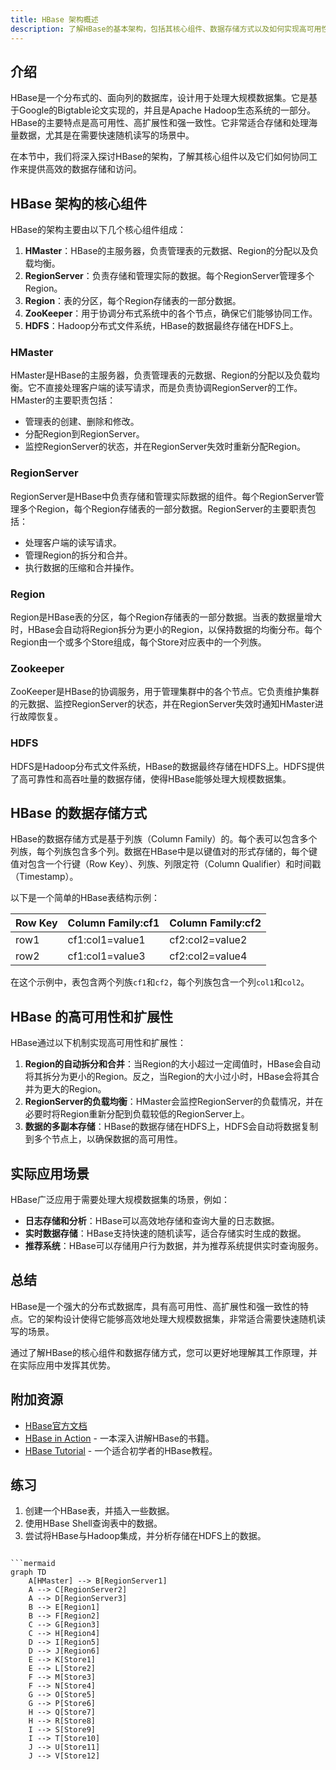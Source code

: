 ```yaml
---
title: HBase 架构概述
description: 了解HBase的基本架构，包括其核心组件、数据存储方式以及如何实现高可用性和扩展性。
---
```


## 介绍

HBase是一个分布式的、面向列的数据库，设计用于处理大规模数据集。它是基于Google的Bigtable论文实现的，并且是Apache Hadoop生态系统的一部分。HBase的主要特点是高可用性、高扩展性和强一致性。它非常适合存储和处理海量数据，尤其是在需要快速随机读写的场景中。

在本节中，我们将深入探讨HBase的架构，了解其核心组件以及它们如何协同工作来提供高效的数据存储和访问。

## HBase 架构的核心组件

HBase的架构主要由以下几个核心组件组成：

1. **HMaster**：HBase的主服务器，负责管理表的元数据、Region的分配以及负载均衡。
2. **RegionServer**：负责存储和管理实际的数据。每个RegionServer管理多个Region。
3. **Region**：表的分区，每个Region存储表的一部分数据。
4. **ZooKeeper**：用于协调分布式系统中的各个节点，确保它们能够协同工作。
5. **HDFS**：Hadoop分布式文件系统，HBase的数据最终存储在HDFS上。

### HMaster

HMaster是HBase的主服务器，负责管理表的元数据、Region的分配以及负载均衡。它不直接处理客户端的读写请求，而是负责协调RegionServer的工作。HMaster的主要职责包括：

- 管理表的创建、删除和修改。
- 分配Region到RegionServer。
- 监控RegionServer的状态，并在RegionServer失效时重新分配Region。

### RegionServer

RegionServer是HBase中负责存储和管理实际数据的组件。每个RegionServer管理多个Region，每个Region存储表的一部分数据。RegionServer的主要职责包括：

- 处理客户端的读写请求。
- 管理Region的拆分和合并。
- 执行数据的压缩和合并操作。

### Region

Region是HBase表的分区，每个Region存储表的一部分数据。当表的数据量增大时，HBase会自动将Region拆分为更小的Region，以保持数据的均衡分布。每个Region由一个或多个Store组成，每个Store对应表中的一个列族。

### Zookeeper

ZooKeeper是HBase的协调服务，用于管理集群中的各个节点。它负责维护集群的元数据、监控RegionServer的状态，并在RegionServer失效时通知HMaster进行故障恢复。

### HDFS

HDFS是Hadoop分布式文件系统，HBase的数据最终存储在HDFS上。HDFS提供了高可靠性和高吞吐量的数据存储，使得HBase能够处理大规模数据集。

## HBase 的数据存储方式

HBase的数据存储方式是基于列族（Column Family）的。每个表可以包含多个列族，每个列族包含多个列。数据在HBase中是以键值对的形式存储的，每个键值对包含一个行键（Row Key）、列族、列限定符（Column Qualifier）和时间戳（Timestamp）。

以下是一个简单的HBase表结构示例：

| Row Key | Column Family:cf1 | Column Family:cf2 |
|---------|-------------------|-------------------|
| row1    | cf1:col1=value1   | cf2:col2=value2   |
| row2    | cf1:col1=value3   | cf2:col2=value4   |

在这个示例中，表包含两个列族`cf1`和`cf2`，每个列族包含一个列`col1`和`col2`。

## HBase 的高可用性和扩展性

HBase通过以下机制实现高可用性和扩展性：

1. **Region的自动拆分和合并**：当Region的大小超过一定阈值时，HBase会自动将其拆分为更小的Region。反之，当Region的大小过小时，HBase会将其合并为更大的Region。
2. **RegionServer的负载均衡**：HMaster会监控RegionServer的负载情况，并在必要时将Region重新分配到负载较低的RegionServer上。
3. **数据的多副本存储**：HBase的数据存储在HDFS上，HDFS会自动将数据复制到多个节点上，以确保数据的高可用性。

## 实际应用场景

HBase广泛应用于需要处理大规模数据集的场景，例如：

- **日志存储和分析**：HBase可以高效地存储和查询大量的日志数据。
- **实时数据存储**：HBase支持快速的随机读写，适合存储实时生成的数据。
- **推荐系统**：HBase可以存储用户行为数据，并为推荐系统提供实时查询服务。

## 总结

HBase是一个强大的分布式数据库，具有高可用性、高扩展性和强一致性的特点。它的架构设计使得它能够高效地处理大规模数据集，非常适合需要快速随机读写的场景。

通过了解HBase的核心组件和数据存储方式，您可以更好地理解其工作原理，并在实际应用中发挥其优势。

## 附加资源

- [HBase官方文档](https://hbase.apache.org/)
- [HBase in Action](https://www.manning.com/books/hbase-in-action) - 一本深入讲解HBase的书籍。
- [HBase Tutorial](https://www.tutorialspoint.com/hbase/index.htm) - 一个适合初学者的HBase教程。

## 练习

1. 创建一个HBase表，并插入一些数据。
2. 使用HBase Shell查询表中的数据。
3. 尝试将HBase与Hadoop集成，并分析存储在HDFS上的数据。
```

```mermaid
graph TD
    A[HMaster] --> B[RegionServer1]
    A --> C[RegionServer2]
    A --> D[RegionServer3]
    B --> E[Region1]
    B --> F[Region2]
    C --> G[Region3]
    C --> H[Region4]
    D --> I[Region5]
    D --> J[Region6]
    E --> K[Store1]
    E --> L[Store2]
    F --> M[Store3]
    F --> N[Store4]
    G --> O[Store5]
    G --> P[Store6]
    H --> Q[Store7]
    H --> R[Store8]
    I --> S[Store9]
    I --> T[Store10]
    J --> U[Store11]
    J --> V[Store12]
